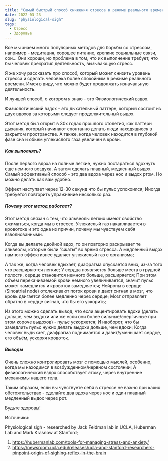 ```yaml
---
title: "Самый быстрый способ снижения стресса в режиме реального времени"
date: 2022-03-23
slug: "physiological-sigh"
tags:
  - Стресс
  - Здоровье 
---
```

Все мы знаем много популярных методов для борьбы со стрессом, например - медитация, хорошее питание, крепкие социальные связи, сон…
Они хороши, но проблема в том, что их выполнение требует, что бы человек прекратил деятельность, вызывающую стресс. 

Я же хочу рассказать про способ, который может снизить уровень стресса и сделать человека более спокойным в режиме реального времени. Имея в виду, что можно будет продолжать изначальную деятельность.

И лучшей способ, о котором я знаю - это Физиологический вздох.

Физиологический вздох - это дыхательный паттерн, который состоит из двух вдохов за которыми следует продолжительный выдох.  

Этот метод был открыт в 30х годах прошлого столетия, как паттерн дыхания, который начинают спонтанно делать люди находящиеся в закрытом пространстве. А также, когда человек находится в глубокой фазе сна и обьем углекислого газа увеличен в крови.

##### Как выполнять? 

После первого вдоха на полные легкие, нужно постараться вдохнуть еще немного воздуха. А затем сделать плавный, медленный выдох. 
Самый эффективный способ - это два вдоха через нос и выдох ртом. Но можно делать как вам удобно.  

Эффект наступает через 12-30 секунд что бы пульс успокоился; Иногда требуется повторить упражнение несколько раз.

##### Почему этот метод работает? 

Этот метод связан с тем, что альвеолы легких имеют свойство сжиматься, когда мы в стрессе. 
Углекислый газ накапливается в кровотоке и это одна из причин, почему мы чувствуем себя взволнованными. 

Когда вы делаете двойной вдох, то он повторно раскрывает те альвеолы, которые были “сжаты” во время стресса. 
А медленный выдох намного эффективнее удаляет углекислый газ с организма; 

А так же, когда человек вдыхает, диафрагма опускается вниз, из-за того что расширяются легкие; 
У сердца появляется больше места в грудной полости, сердце становится немного больше, расширяется; При этом объём перекачиваемой крови немного увеличивается, значит пульс может замедлится и кровоток замедляется; 
Нейроны в сердце (Sinoatrial node) отслеживают поток крови и дают сигнал в мозг, что кровь двигается более медленно через сердце; Мозг отправляет обратно в сердце сигнал, что бы его ускорить;

Из этого можно сделать вывод, что если акцентировать вдохи (делать дольше, чем выдохи или же если они более сильные/энергичные при этом короче выдохов) - пульс ускоряется;
И наоборот, что бы замедлить пульс нужно делать выдохи дольше, чем вдохи; Когда человек выдыхает, диафрагма поднимается и давит/уменьшает сердце, его объём, ускоряя кровоток.

##### Выводы

Очень сложно контролировать мозг с помощью мыслей, особенно, когда мы находимся в возбужденном/нервном состоянии; А физиологический вздох способствует этому, через внутренние механизмы нашего тела. 

Таким образом, если вы чувствуете себя в стрессе не важно при каких обстоятельствах - сделайте два вдоха через нос и один плавный медленный выдох через рот.

Будьте здоровы! 



Источники:

Physiological sigh - researched by Jack Feldman lab in UCLA, Huberman Lab and Mark Krasnow at Stanford; 
1. https://hubermanlab.com/tools-for-managing-stress-and-anxiety/
2. https://newsroom.ucla.edu/releases/ucla-and-stanford-researchers-pinpoint-origin-of-sighing-reflex-in-the-brain 
